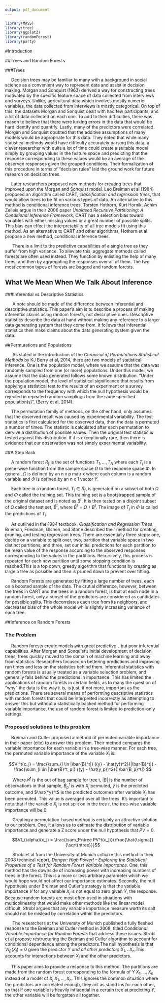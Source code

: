 ```yaml
---
output: pdf_document
---
```

<!--
The {#rmd-basics} text after the chapter declaration will allow us to link throughout the document back to the beginning of Chapter 1.  These labels will automatically be generated (if not specified) by changing the spaces to hyphens and capital letters to lowercase.  Look for the reference to this label at the beginning of Chapter 2.
-->



```r
library(MASS)
library(tree)
library(ggplot2)
library(randomForest)
library(party)
```

#Introduction

##Trees and Random Forests

###Trees

&nbsp;&nbsp;&nbsp;&nbsp;&nbsp;Decision trees may be familiar to many with a background in social science as a convenient way to represent data and assist in decision making. Morgan and Sonquist (1963) derived a way for constructing trees motivated by the specific feature space of data collected from interviews and surveys. Unlike, agricultural data which involves mostly numeric variables, the data collected from interviews is mostly categorical. On top of this, the datasets Morgan and Sonquist dealt with had few participants, and a lot of data collected on each one. To add to their difficulties, there was reason to believe that there were lurking errors in the data that would be hard identify and quantify. Lastly, many of the predictors were correlated. Morgan and Sonquist doubted that the additive assumptions of many models would be appropriate for this data. They noted that while many statistical methods would have difficulty accurately parsing this data, a clever researcher with quite a lot of time could create a suitable model simply by grouping values in the feature space and predicting that the response corresponding to these values would be an average of the observed responses given the grouped conditions. Their formalization of this procedure in terms of "decision rules" laid the ground work for future research on decision trees. 

&nbsp;&nbsp;&nbsp;&nbsp;&nbsp;Later researchers proposed new methods for creating trees that improved upon the Morgan and Sonquist model. Leo Breiman et al (1984) proposed an algorithm called CART, *classification and regression trees*, that would allow trees to be fit on various types of data. An alternative to this method is conditional inference trees. Torsten Hothorn, Kurt Hornik, Achim Zeileis argue in their 2006 paper *Unbiased Recursive Partitioning: A Conditional Inference Framework*, CART has a selection bias toward variables with either missing values or a great number of possible splits. This bias can effect the interpretability of all tree models fit using this method. As an alternative to CART and other algorithms, Hothorn et al propose a new method, conditional inference trees.   

&nbsp;&nbsp;&nbsp;&nbsp;&nbsp; There is a limit to the predictive capabilities of a single tree as they suffer from high variance. To alleviate this, aggregate methods called forests are often used instead. They function by enlisting the help of many trees, and then by aggregating the responses over all of them. The two most common types of forests are bagged and random forests. 

## What We Mean When We Talk About Inference

###Inferential vs Descriptive Statistics

&nbsp;&nbsp;&nbsp;&nbsp;&nbsp; A note should be made of the difference between inferential and descriptive statistics. This paper's aim is to describe a process of making inferential claims using random forests, not descriptive ones. Descriptive statistics describe the data at hand without making any reference to a larger data generating system that they come from. It follows that inferential statistics then make claims about the data generating system given the data. 

##Permutations and Populations

&nbsp;&nbsp;&nbsp;&nbsp;&nbsp; As stated in the introduction of the *Chronical of Permutations Statistical Methods* by KJ Berry et al, 2014, there are two models of statistical inference. One is the population model, where we assume that the data was randomly sampled from one (or more) populations. Under this model, we assume that the data generated follows some known distribution. "Under the population model, the level of statistical significance that results from applying a statistical test to the results of an experiment or a survey corresponds to the frequency with which the null hypothesis would be rejected in repeated random samplings from the same specified population(s)", (Berry et al, 2014). 

&nbsp;&nbsp;&nbsp;&nbsp;&nbsp;The permutation family of methods, on the other hand, only assumes that the observed result was caused by experimental variability. The test statistics is first calculated for the observed data, then the data is permuted a number of times. The statistic is calculated after each permutation to dervive a distribution of possible values. Then the original test statistic is tested against this distribution. If it is exceptionally rare, then there is evidence that our observation was not simply experimental variability.  


##A Step Back 

&nbsp;&nbsp;&nbsp;&nbsp;&nbsp;A random forest $R_f$ is the set of functions $T_1,...,T_N$ where each $T_j$ is a piece-wise function from the sample space $\Omega$ to the response space $\Phi$. In general, $\Omega$ is defined by an n x p matrix where each column is a random variable and $\Phi$ is defined by an n x 1 vector $Y$. 

&nbsp;&nbsp;&nbsp;&nbsp;&nbsp;Each tree in a random forest, $T_j \in R_f$, is generated on a subset of both $\Omega$ and $\Phi$ called the training set. This training set is a bootstrapped sample of the original dataset and is noted as ${B}^t$. It is then tested on a disjoint subset of $\Omega$ called the test set, $\bar{B}^t$, where $\bar{B}^t = \Omega \backslash B^t$. The image of $T_j$ in $\Phi$ is called the predictions of $T_j$

&nbsp;&nbsp;&nbsp;&nbsp;&nbsp;As outlined in the 1984 textbook, *Classification and Regression Trees*, Brieman, Friedman, Olshen, and Stone described their method for creating, pruning, and testing regression trees. There are essentially three steps: one, decide on a variable to split over, two, partition that variable space in two distinct partitions, and three, set our initial predictions for each partition to be mean value of the response according to the observed responses corresponding to the values in the partitions. Recursively, this process is repeated for each new partition until some stopping condition is reached.This is a top down, greedy algorithm that functions by creating as large a tree as possible and then is pruned down to prevent over fitting. 

&nbsp;&nbsp;&nbsp;&nbsp;&nbsp;Random Forests are generated by fitting a large number of trees, each on a boosted sample of the data. The crutial difference, however, between the trees in CART and the trees in a random forest, is that at each node in a random forest, only a subset of the predictors are considered as candidates for possible splits. This decorrelates each tree from its neighbors, and decreases bias of the whole model while slightly increasing variance of each tree.  

##Inference on Random Forests

### The Problem   

&nbsp;&nbsp;&nbsp;&nbsp;&nbsp;Random forests create models with great predictive-, but poor inferential capabilities. After Morgan and Sonquist's initial development of decision trees, trees quickly moved to the domain of machine learning and away from statistics. Researchers focused on bettering predictions and improving run times and less on the statistics behind them. Inferential statistics with random forests is usually treated as a variable selection problem, and generally falls behind the predictions in importance. This has limited the applications of random forests in certain fields, as to many the question of "why" the data is the way it is, is just, if not more, important as the predictions. There are several means of performing descriptive statistics with random forests that could be interpreted incorrectly as attempting to answer this but without a statistically backed method for performing variable importance, the use of random forest is limited to prediction-only settings.  

### Proposed solutions to this problem

&nbsp;&nbsp;&nbsp;&nbsp;&nbsp;Breiman and Cutler proposed a method of permuted variable importance in their paper (cite) to answer this problem. Their method compares the variable importance for each variable in a tree-wise manner. For each tree, the permuted variable importance of the variable $X_j$ is:

$$VI^t(x_j) = \frac{\sum_{i \in |\bar{B}^t|} ({y} - \hat{y})^2}{|\bar{B}^t|} - \frac{\sum_{i \in |\bar{B}^t_p|} ({y} - \hat{y_p})^2}{|\bar{B_p}^t|} $$

&nbsp;&nbsp;&nbsp;&nbsp;&nbsp; Where $\bar{B}^t$ is the out of bag sample for tree t, $|B|$ is the number of observations in that sample, $\bar{B}_p^t$ is with $X_j$ permuted, $\hat{y}$ is the predicted outcome, and $\hat{*y}^t$ is the predicted outcomes after variable $X_j$ has been permuted. This value is averaged over all the trees. It's important to note that if the variable $X_j$ is not split on in the tree $t$, the tree-wise variable importance will be 0. 

&nbsp;&nbsp;&nbsp;&nbsp;&nbsp; Creating a permutation-based method is certainly an attractive solution to our problem. One, it allows us to estimate the distribution of variable importance and generate a Z score under the null hypothesis that $PV = 0$.

$$VI_{\alpha}(x_j) = \frac{\sum_1^ntree PV^t(x_j)}{\frac{\hat{\sigma}}{\sqrt{ntree}}}$$

&nbsp;&nbsp;&nbsp;&nbsp;&nbsp; Strobl et al from the University of Munich criticize this method in their 2008 technical report, *Danger: High Power! – Exploring the Statistical Properties of a Test for Random Forest Variable Importance*. One, this method has the downside of increasing power with increasing numbers of trees in the forest. This is a more or less arbitrary parameter which we would hope would not affect our importance estimates. Secondly, the null hypothesis under Breiman and Cutler's strategy is that the variable importance $V$ for any variable $X_j$ is not equal to zero given $Y$, the response. Because random forests are most often used in situations with multicolinearity that would make other methods like the linear model difficult, Strobl argues that any variable importance measure worth its salt should not be mislead by correlation within the predictors. 

&nbsp;&nbsp;&nbsp;&nbsp;&nbsp; The researchers at the University of Munich published a fully fleshed response to the Breiman and Cutler method in 2008, titled *Conditional Variable Importance for Random Forests* that address these issues. Strobl et al propose restructuring the Breiman and Cutler algorithm to account for conditional dependence among the predictors.The null hypothesis is that $VI_{\beta}(X_j) = 0$ given the predictor $Y$ *and all other predictors* $X_1,..X_n$.This accounts for interactions between $X_j$ and the other predictors.

&nbsp;&nbsp;&nbsp;&nbsp;&nbsp;This paper aims to provide a response to this method. The partitions are made from the random forest corresponding to the formula of $Y~X_1,...,X_n$ instead of a model of $X_j~X_1,...,X_n$. This ignores the common situation where the predictors are correlated enough, they act as stand ins for each other, so that if one variable is heavily influential in a certain tree at predicting $Y$, the other variable will be forgotten all together.  




